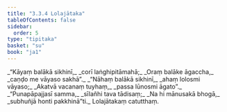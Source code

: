 ```yaml
---
title: "3.3.4 Lolajātaka"
tableOfContents: false
sidebar:
  order: 5
type: "tipitaka"
basket: "su"
book: "ja1"
---
```



<DynamicBreadcrumb />

<Division number="70" book="ja1" bookNo="22" page="210">

<Paragraph number="766" type="verses" book="ja1">
_“Kāyaṃ balākā sikhinī,_  
_corī laṅghipitāmahā;_  
_Oraṃ balāke āgaccha,_  
_caṇḍo me vāyaso sakhā”._  

</Paragraph>

</Division>
<Division number="71" book="ja1" bookNo="22" page="211">

<Paragraph number="767" type="verses" book="ja1">
_“Nāhaṃ balākā sikhinī,_  
_ahaṃ lolosmi vāyaso;_  
_Akatvā vacanaṃ tuyhaṃ,_  
_passa lūnosmi āgato”._  

</Paragraph>

</Division>
<Division number="72" book="ja1" bookNo="22" page="211">

<Paragraph number="768" type="verses" book="ja1">
_“Punapāpajjasī samma,_  
_sīlañhi tava tādisaṃ;_  
_Na hi mānusakā bhogā,_  
_subhuñjā honti pakkhinā”ti._  


</Paragraph>
</Division>

<Paragraph number="769" type="center" book="ja1">
Lolajātakaṃ catutthaṃ.
</Paragraph>